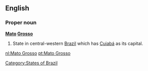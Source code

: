 ==English==

===Proper noun===
'''[[Mato]] [[Grosso]]'''

#State in central-western [[Brazil]] which has [[Cuiabá]] as its capital.
[[Category:States of Brazil]]
[[nl:Mato Grosso]]
[[pt:Mato Grosso]]